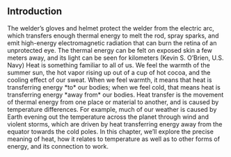 ## Introduction

<caption>The welder’s gloves and helmet protect the welder from the electric arc, which transfers enough thermal energy to melt the rod, spray sparks, and emit high-energy electromagnetic radiation that can burn the retina of an unprotected eye. The thermal energy can be felt on exposed skin a few meters away, and its light can be seen for kilometers (Kevin S. O’Brien, U.S. Navy)
</caption>
Heat is something familiar to all of us. We feel the warmth of the summer sun, the hot vapor rising up out of a cup of hot cocoa, and the cooling effect of our sweat. When we feel warmth, it means that heat is transferring energy *to* our bodies; when we feel cold, that means heat is transferring energy *away from* our bodies. Heat transfer is the movement of thermal energy from one place or material to another, and is caused by temperature differences. For example, much of our weather is caused by Earth evening out the temperature across the planet through wind and violent storms, which are driven by heat transferring energy away from the equator towards the cold poles. In this chapter, we’ll explore the precise meaning of heat, how it relates to temperature as well as to other forms of energy, and its connection to work.

